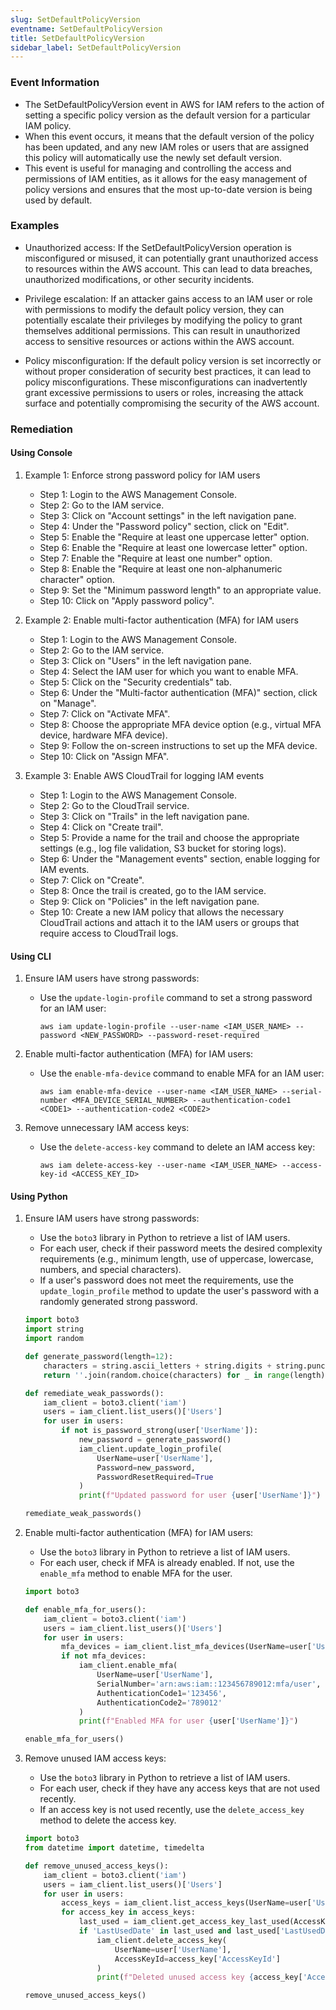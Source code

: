 ```yaml
--- 
slug: SetDefaultPolicyVersion
eventname: SetDefaultPolicyVersion
title: SetDefaultPolicyVersion
sidebar_label: SetDefaultPolicyVersion
---
```

                       
### Event Information

- The SetDefaultPolicyVersion event in AWS for IAM refers to the action of setting a specific policy version as the default version for a particular IAM policy.
- When this event occurs, it means that the default version of the policy has been updated, and any new IAM roles or users that are assigned this policy will automatically use the newly set default version.
- This event is useful for managing and controlling the access and permissions of IAM entities, as it allows for the easy management of policy versions and ensures that the most up-to-date version is being used by default.


### Examples

- Unauthorized access: If the SetDefaultPolicyVersion operation is misconfigured or misused, it can potentially grant unauthorized access to resources within the AWS account. This can lead to data breaches, unauthorized modifications, or other security incidents.

- Privilege escalation: If an attacker gains access to an IAM user or role with permissions to modify the default policy version, they can potentially escalate their privileges by modifying the policy to grant themselves additional permissions. This can result in unauthorized access to sensitive resources or actions within the AWS account.

- Policy misconfiguration: If the default policy version is set incorrectly or without proper consideration of security best practices, it can lead to policy misconfigurations. These misconfigurations can inadvertently grant excessive permissions to users or roles, increasing the attack surface and potentially compromising the security of the AWS account.

### Remediation

#### Using Console

1. Example 1: Enforce strong password policy for IAM users
   - Step 1: Login to the AWS Management Console.
   - Step 2: Go to the IAM service.
   - Step 3: Click on "Account settings" in the left navigation pane.
   - Step 4: Under the "Password policy" section, click on "Edit".
   - Step 5: Enable the "Require at least one uppercase letter" option.
   - Step 6: Enable the "Require at least one lowercase letter" option.
   - Step 7: Enable the "Require at least one number" option.
   - Step 8: Enable the "Require at least one non-alphanumeric character" option.
   - Step 9: Set the "Minimum password length" to an appropriate value.
   - Step 10: Click on "Apply password policy".

2. Example 2: Enable multi-factor authentication (MFA) for IAM users
   - Step 1: Login to the AWS Management Console.
   - Step 2: Go to the IAM service.
   - Step 3: Click on "Users" in the left navigation pane.
   - Step 4: Select the IAM user for which you want to enable MFA.
   - Step 5: Click on the "Security credentials" tab.
   - Step 6: Under the "Multi-factor authentication (MFA)" section, click on "Manage".
   - Step 7: Click on "Activate MFA".
   - Step 8: Choose the appropriate MFA device option (e.g., virtual MFA device, hardware MFA device).
   - Step 9: Follow the on-screen instructions to set up the MFA device.
   - Step 10: Click on "Assign MFA".

3. Example 3: Enable AWS CloudTrail for logging IAM events
   - Step 1: Login to the AWS Management Console.
   - Step 2: Go to the CloudTrail service.
   - Step 3: Click on "Trails" in the left navigation pane.
   - Step 4: Click on "Create trail".
   - Step 5: Provide a name for the trail and choose the appropriate settings (e.g., log file validation, S3 bucket for storing logs).
   - Step 6: Under the "Management events" section, enable logging for IAM events.
   - Step 7: Click on "Create".
   - Step 8: Once the trail is created, go to the IAM service.
   - Step 9: Click on "Policies" in the left navigation pane.
   - Step 10: Create a new IAM policy that allows the necessary CloudTrail actions and attach it to the IAM users or groups that require access to CloudTrail logs.

#### Using CLI

1. Ensure IAM users have strong passwords:
   - Use the `update-login-profile` command to set a strong password for an IAM user:
     ```
     aws iam update-login-profile --user-name <IAM_USER_NAME> --password <NEW_PASSWORD> --password-reset-required
     ```

2. Enable multi-factor authentication (MFA) for IAM users:
   - Use the `enable-mfa-device` command to enable MFA for an IAM user:
     ```
     aws iam enable-mfa-device --user-name <IAM_USER_NAME> --serial-number <MFA_DEVICE_SERIAL_NUMBER> --authentication-code1 <CODE1> --authentication-code2 <CODE2>
     ```

3. Remove unnecessary IAM access keys:
   - Use the `delete-access-key` command to delete an IAM access key:
     ```
     aws iam delete-access-key --user-name <IAM_USER_NAME> --access-key-id <ACCESS_KEY_ID>
     ```

#### Using Python

1. Ensure IAM users have strong passwords:
   - Use the `boto3` library in Python to retrieve a list of IAM users.
   - For each user, check if their password meets the desired complexity requirements (e.g., minimum length, use of uppercase, lowercase, numbers, and special characters).
   - If a user's password does not meet the requirements, use the `update_login_profile` method to update the user's password with a randomly generated strong password.

   ```python
   import boto3
   import string
   import random

   def generate_password(length=12):
       characters = string.ascii_letters + string.digits + string.punctuation
       return ''.join(random.choice(characters) for _ in range(length))

   def remediate_weak_passwords():
       iam_client = boto3.client('iam')
       users = iam_client.list_users()['Users']
       for user in users:
           if not is_password_strong(user['UserName']):
               new_password = generate_password()
               iam_client.update_login_profile(
                   UserName=user['UserName'],
                   Password=new_password,
                   PasswordResetRequired=True
               )
               print(f"Updated password for user {user['UserName']}")

   remediate_weak_passwords()
   ```

2. Enable multi-factor authentication (MFA) for IAM users:
   - Use the `boto3` library in Python to retrieve a list of IAM users.
   - For each user, check if MFA is already enabled. If not, use the `enable_mfa` method to enable MFA for the user.

   ```python
   import boto3

   def enable_mfa_for_users():
       iam_client = boto3.client('iam')
       users = iam_client.list_users()['Users']
       for user in users:
           mfa_devices = iam_client.list_mfa_devices(UserName=user['UserName'])['MFADevices']
           if not mfa_devices:
               iam_client.enable_mfa(
                   UserName=user['UserName'],
                   SerialNumber='arn:aws:iam::123456789012:mfa/user',
                   AuthenticationCode1='123456',
                   AuthenticationCode2='789012'
               )
               print(f"Enabled MFA for user {user['UserName']}")

   enable_mfa_for_users()
   ```

3. Remove unused IAM access keys:
   - Use the `boto3` library in Python to retrieve a list of IAM users.
   - For each user, check if they have any access keys that are not used recently.
   - If an access key is not used recently, use the `delete_access_key` method to delete the access key.

   ```python
   import boto3
   from datetime import datetime, timedelta

   def remove_unused_access_keys():
       iam_client = boto3.client('iam')
       users = iam_client.list_users()['Users']
       for user in users:
           access_keys = iam_client.list_access_keys(UserName=user['UserName'])['AccessKeyMetadata']
           for access_key in access_keys:
               last_used = iam_client.get_access_key_last_used(AccessKeyId=access_key['AccessKeyId'])
               if 'LastUsedDate' in last_used and last_used['LastUsedDate'] < datetime.now() - timedelta(days=90):
                   iam_client.delete_access_key(
                       UserName=user['UserName'],
                       AccessKeyId=access_key['AccessKeyId']
                   )
                   print(f"Deleted unused access key {access_key['AccessKeyId']} for user {user['UserName']}")

   remove_unused_access_keys()
   ```


 